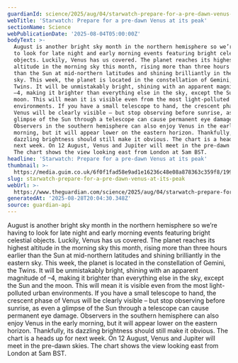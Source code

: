 ```yaml
---
guardianId: science/2025/aug/04/starwatch-prepare-for-a-pre-dawn-venus-at-its-peak
webTitle: 'Starwatch: Prepare for a pre-dawn Venus at its peak'
sectionName: Science
webPublicationDate: '2025-08-04T05:00:00Z'
bodyText: >-
  August is another bright sky month in the northern hemisphere so we’re having
  to look for late night and early morning events featuring bright celestial
  objects. Luckily, Venus has us covered. The planet reaches its highest
  altitude in the morning sky this month, rising more than three hours earlier
  than the Sun at mid-northern latitudes and shining brilliantly in the eastern
  sky. This week, the planet is located in the constellation of Gemini, the
  Twins. It will be unmistakably bright, shining with an apparent magnitude of
  –4, making it brighter than everything else in the sky, except the Sun and the
  moon. This will mean it is visible even from the most light-polluted urban
  environments. If you have a small telescope to hand, the crescent phase of
  Venus will be clearly visible – but stop observing before sunrise, as even a
  glimpse of the Sun through a telescope can cause permanent eye damage.
  Observers in the southern hemisphere can also enjoy Venus in the early
  morning, but it will appear lower on the eastern horizon. Thankfully, its
  dazzling brightness should still make it obvious. The chart is a heads up for
  next week. On 12 August, Venus and Jupiter will meet in the pre-dawn skies.
  The chart shows the view looking east from London at 5am BST.
headline: 'Starwatch: Prepare for a pre-dawn Venus at its peak'
thumbnail: >-
  https://media.guim.co.uk/6f0f1fad58e9ad1e16236c48e08a878363c359f8/199_0_966_773/500.jpg
slug: starwatch-prepare-for-a-pre-dawn-venus-at-its-peak
webUrl: >-
  https://www.theguardian.com/science/2025/aug/04/starwatch-prepare-for-a-pre-dawn-venus-at-its-peak
generatedAt: '2025-08-28T20:04:30.348Z'
source: guardian-api
---
```

August is another bright sky month in the northern hemisphere so we’re having to look for late night and early morning events featuring bright celestial objects. Luckily, Venus has us covered. The planet reaches its highest altitude in the morning sky this month, rising more than three hours earlier than the Sun at mid-northern latitudes and shining brilliantly in the eastern sky. This week, the planet is located in the constellation of Gemini, the Twins. It will be unmistakably bright, shining with an apparent magnitude of –4, making it brighter than everything else in the sky, except the Sun and the moon. This will mean it is visible even from the most light-polluted urban environments. If you have a small telescope to hand, the crescent phase of Venus will be clearly visible – but stop observing before sunrise, as even a glimpse of the Sun through a telescope can cause permanent eye damage. Observers in the southern hemisphere can also enjoy Venus in the early morning, but it will appear lower on the eastern horizon. Thankfully, its dazzling brightness should still make it obvious. The chart is a heads up for next week. On 12 August, Venus and Jupiter will meet in the pre-dawn skies. The chart shows the view looking east from London at 5am BST.
